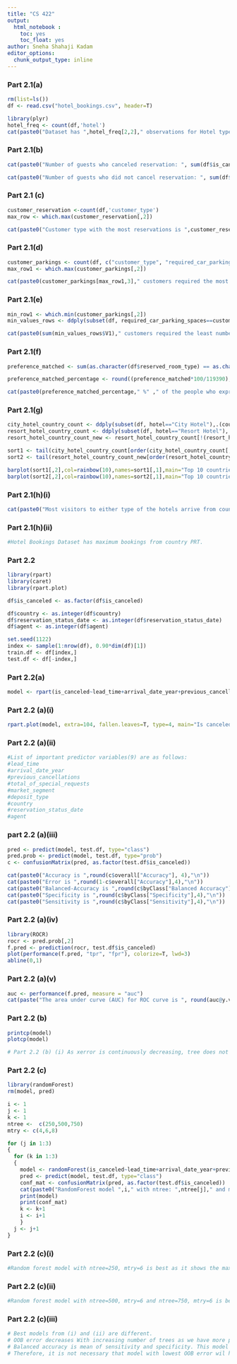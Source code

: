 ```yaml
---
title: "CS 422"
output: 
  html_notebook :
    toc: yes
    toc_float: yes
author: Sneha Shahaji Kadam
editor_options: 
  chunk_output_type: inline
---
```


### Part 2.1(a)
```r
rm(list=ls())
df <- read.csv("hotel_bookings.csv", header=T)

library(plyr)
hotel_freq <- count(df,'hotel')
cat(paste0("Dataset has ",hotel_freq[2,2]," observations for Hotel type H1(Resort Hotel) and ",hotel_freq[1,2]," observations for Hotel type H2(City Hotel)."))
```

### Part 2.1(b)
```r
cat(paste0("Number of guests who canceled reservation: ", sum(df$is_canceled)),"\n")

cat(paste0("Number of guests who did not cancel reservation: ", sum(df$is_canceled==0)))
```

### Part 2.1 (c)
```r
customer_reservation <-count(df,'customer_type')
max_row <- which.max(customer_reservation[,2])

cat(paste0("Customer type with the most reservations is ",customer_reservation[max_row,1],", with " , customer_reservation[max_row,2], " reservations"))
```

### Part 2.1(d)
```r
customer_parkings <- count(df, c("customer_type", "required_car_parking_spaces"))
max_row1 <- which.max(customer_parkings[,2])

cat(paste0(customer_parkings[max_row1,3]," customers required the most number of parking spaces( ",customer_parkings[max_row1,2]),").")
```

### Part 2.1(e)
```r
min_row1 <- which.min(customer_parkings[,2])
min_values_rows <- ddply(subset(df, required_car_parking_spaces==customer_parkings[min_row1,2]),.(customer_type),nrow)

cat(paste0(sum(min_values_rows$V1)," customers required the least number of parking spaces( ",customer_parkings[min_row1,2]),").")
```

### Part 2.1(f)
```r
preference_matched <- sum(as.character(df$reserved_room_type) == as.character(df$assigned_room_type))

preference_matched_percentage <- round((preference_matched*100/119390),digits=2)

cat(paste0(preference_matched_percentage," %" ," of the people who expressed a room preference during reservation got the room during check-in."))
```

### Part 2.1(g)
```r
city_hotel_country_count <- ddply(subset(df, hotel=="City Hotel"),.(country),nrow)
resort_hotel_country_count <- ddply(subset(df, hotel=="Resort Hotel"),.(country),nrow)
resort_hotel_country_count_new <- resort_hotel_country_count[!(resort_hotel_country_count$country=="NULL"),]

sort1 <- tail(city_hotel_country_count[order(city_hotel_country_count[,2]),],10)
sort2 <- tail(resort_hotel_country_count_new[order(resort_hotel_country_count_new[,2]),],10)

barplot(sort1[,2],col=rainbow(10),names=sort1[,1],main="Top 10 countries of origin for City hotel")
barplot(sort2[,2],col=rainbow(10),names=sort2[,1],main="Top 10 countries of origin for Resort hotel")
```

### Part 2.1(h)(i)
```r
cat(paste0("Most visitors to either type of the hotels arrive from country : ", sort1[10,1]))
```

### Part 2.1(h)(ii)
```r
#Hotel Bookings Dataset has maximum bookings from country PRT.
```

### Part 2.2
```r
library(rpart)
library(caret)
library(rpart.plot)

df$is_canceled <- as.factor(df$is_canceled)

df$country <- as.integer(df$country)
df$reservation_status_date <- as.integer(df$reservation_status_date)
df$agent <- as.integer(df$agent)

set.seed(1122)
index <- sample(1:nrow(df), 0.90*dim(df)[1])
train.df <- df[index,]
test.df <- df[-index,]
```
### Part 2.2(a)
```r
model <- rpart(is_canceled~lead_time+arrival_date_year+previous_cancellations+total_of_special_requests+market_segment+deposit_type+country+reservation_status_date+agent, method="class", data=train.df)
```

### Part 2.2 (a)(i)
```r
rpart.plot(model, extra=104, fallen.leaves=T, type=4, main="Is canceled Model")
```

### Part 2.2 (a)(ii)
```r
#List of important predictor variables(9) are as follows:
#lead_time
#arrival_date_year
#previous_cancellations
#total_of_special_requests
#market_segment
#deposit_type
#country
#reservation_status_date
#agent
```

### part 2.2 (a)(iii)
```r
pred <- predict(model, test.df, type="class")
pred.prob <- predict(model, test.df, type="prob")
c <- confusionMatrix(pred, as.factor(test.df$is_canceled))

cat(paste0("Accuracy is ",round(c$overall["Accuracy"], 4),"\n"))
cat(paste0("Error is ",round(1-c$overall["Accuracy"],4),"\n"))
cat(paste0("Balanced-Accuracy is ",round(c$byClass["Balanced Accuracy"],4),"\n"))
cat(paste0("Specificity is ",round(c$byClass["Specificity"],4),"\n"))
cat(paste0("Sensitivity is ",round(c$byClass["Sensitivity"],4),"\n"))
```

### Part 2.2 (a)(iv)
```r
library(ROCR)
rocr <- pred.prob[,2]
f.pred <- prediction(rocr, test.df$is_canceled)
plot(performance(f.pred, "tpr", "fpr"), colorize=T, lwd=3)
abline(0,1)
```

### Part 2.2 (a)(v)
```r
auc <- performance(f.pred, measure = "auc")
cat(paste("The area under curve (AUC) for ROC curve is ", round(auc@y.values[[1]], 3)))
```

### Part 2.2 (b)
```r
printcp(model)
plotcp(model)

# Part 2.2 (b) (i) As xerror is continuously decreasing, tree does not reuire any pruning.
```

### Part 2.2 (c)
```r
library(randomForest)
rm(model, pred)

i <- 1
j <- 1
k <- 1
ntree <-  c(250,500,750)
mtry <- c(4,6,8)

for (j in 1:3)
{
  for (k in 1:3)
  {
    model <- randomForest(is_canceled~lead_time+arrival_date_year+previous_cancellations+total_of_special_requests+market_segment+deposit_type+country+reservation_status_date+agent, ntree= ntree[j], mtry=mtry[k], data=train.df)
    pred <- predict(model, test.df, type="class")
    conf_mat <- confusionMatrix(pred, as.factor(test.df$is_canceled))
    cat(paste0("RandomForest model ",i," with ntree: ",ntree[j]," and mtry: ",mtry[k],"\n"))
    print(model)
    print(conf_mat)
    k <- k+1
    i <- i+1
    }
  j <- j+1
}
```

### Part 2.2 (c)(i)
```r
#Random forest model with ntree=250, mtry=6 is best as it shows the maximum balanced accuracy(0.9003), sensitivity(0.9483) and specificity(0.8527). 
```

### Part 2.2 (c)(ii)
```r
#Random forest model with ntree=500, mtry=6 and ntree=750, mtry=6 is best as it shows the lowest OOB error(8.71%).
```

### Part 2.2 (c)(iii)
```r
# Best models from (i) and (ii) are different.
# OOB error decreases With increasing number of trees as we have more patterns.
# Balanced accuracy is mean of sensitivity and specificity. This model has  higher specificity, indicates that it is really good at finding TN instances, but at the cost of TP instances and similar for higher sensitivity.
# Therefore, it is not necessary that model with lowest OOB error wil have highest balanced accuracy,sensitivityand specificity.
```
